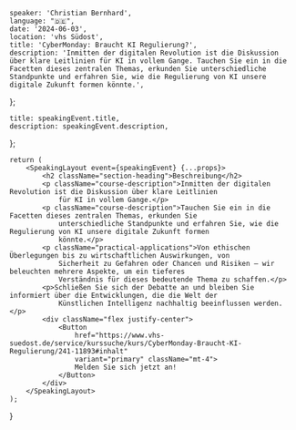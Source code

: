 
    speaker: 'Christian Bernhard',
    language: "🇩🇪",
    date: '2024-06-03',
    location: 'vhs Südost',
    title: 'CyberMonday: Braucht KI Regulierung?',
    description: 'Inmitten der digitalen Revolution ist die Diskussion über klare Leitlinien für KI in vollem Gange. Tauchen Sie ein in die Facetten dieses zentralen Themas, erkunden Sie unterschiedliche Standpunkte und erfahren Sie, wie die Regulierung von KI unsere digitale Zukunft formen könnte.',
};

    title: speakingEvent.title,
    description: speakingEvent.description,
};

    return (
        <SpeakingLayout event={speakingEvent} {...props}>
            <h2 className="section-heading">Beschreibung</h2>
            <p className="course-description">Inmitten der digitalen Revolution ist die Diskussion über klare Leitlinien
                für KI in vollem Gange.</p>
            <p className="course-description">Tauchen Sie ein in die Facetten dieses zentralen Themas, erkunden Sie
                unterschiedliche Standpunkte und erfahren Sie, wie die Regulierung von KI unsere digitale Zukunft formen
                könnte.</p>
            <p className="practical-applications">Von ethischen Überlegungen bis zu wirtschaftlichen Auswirkungen, von
                Sicherheit zu Gefahren oder Chancen und Risiken – wir beleuchten mehrere Aspekte, um ein tieferes
                Verständnis für dieses bedeutende Thema zu schaffen.</p>
            <p>Schließen Sie sich der Debatte an und bleiben Sie informiert über die Entwicklungen, die die Welt der
                Künstlichen Intelligenz nachhaltig beeinflussen werden.</p>
            <div className="flex justify-center">
                <Button
                    href="https://www.vhs-suedost.de/service/kurssuche/kurs/CyberMonday-Braucht-KI-Regulierung/241-11893#inhalt"
                    variant="primary" className="mt-4">
                    Melden Sie sich jetzt an!
                </Button>
            </div>
        </SpeakingLayout>
    );
}